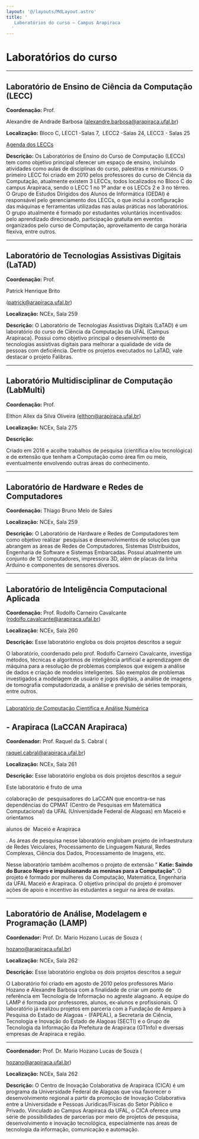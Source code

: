 ```yaml
---
layout: '@/layouts/MdLayout.astro'
title: '
   Laboratórios do curso — Campus Arapiraca
  '
---
```






Laboratórios do curso
=====================











---


Laboratório de Ensino de Ciência da Computação (LECC)
-----------------------------------------------------



**Coordenação:** 
 Prof.
 
 Alexandre de Andrade Barbosa (alexandre.barbosa@arapiraca.ufal.br)
 





**Localização:** 
 Bloco C, LECC1 \-Salas 7,  LECC2 \-Salas 24, LECC3 \- Salas 25
 




<a href="/cpt/documentos/agenda-dos-leccs">
 Agenda dos LECCs
</a>






**Descrição:** 
 Os Laboratórios de Ensino do Curso de Computação (LECCs) tem como objetivo principal oferecer um espaço de ensino, incluindo atividades como aulas de disciplinas do curso, palestras e minicursos. O primeiro LECC foi criado em 2010 pelos professores do curso de Ciência da Computação, atualmente existem 3 LECCs, todos localizados no Bloco C do campus Arapiraca, sendo o LECC 1 no 1º andar e os LECCs 2 e 3 no térreo. O Grupo de Estudos Dirigidos dos Alunos de Informática (GEDAI) é responsável pelo gerenciamento dos LECCs, o que inclui a configuração das máquinas e ferramentas utilizadas nas aulas práticas nos laboratórios. O grupo atualmente é formado por estudantes voluntários incentivados: pelo aprendizado direcionado, participação gratuita em eventos organizados pelo curso de Computação, aproveitamento de carga horária flexiva, entre outros.
 





---


Laboratório de Tecnologias Assistivas Digitais (LaTAD)
------------------------------------------------------



**Coordenação:** 
 Prof.
 
 Patrick Henrique Brito
 

 (patrick@arapiraca.ufal.br)
 





**Localização:** 
 NCEx, Sala 259
 





**Descrição:** 
 O Laboratório de Tecnologias Assistivas Digitais (LaTAD) é um laboratório do curso de Ciência da Computação da UFAL (Campus Arapiraca). Possui como objetivo principal o desenvolvimento de tecnologias assistivas digitais para melhorar a qualidade de vida de pessoas com deficiência. Dentre os projetos executados no LaTAD, vale destacar o projeto Falibras.
 





---


Laboratório Multidisciplinar de Computação (LabMulti)
-----------------------------------------------------



**Coordenação:** 
 Prof.
 
 Elthon Allex da Silva Oliveira (elthon@arapiraca.ufal.br)
 





**Localização:** 
 NCEx, Sala 275
 





**Descrição:** 


 Criado em 2016 e acolhe trabalhos de pesquisa (científica e/ou tecnológica) e de extensão que tenham a Computação como área fim ou meio, eventualmente envolvendo outras áreas do conhecimento.
 






---





Laboratório de Hardware e Redes de Computadores
-----------------------------------------------



**Coordenação:** 
 Thiago Bruno Melo de Sales
 




**Localização:** 
 NCEx, Sala 259
 





**Descrição:** 
 O Laboratório de Hardware e Redes de Computadores tem como objetivo realizar  pesquisas e desenvolvimentos de soluções que abrangem as áreas de Redes de Computadores, Sistemas Distribuídos, Engenharia de Software e Sistemas Embarcadas. Possui atualmente um conjunto de 12 computadores, impressora 3D, além de placas da linha Arduino e componentes de sensores diversos.
 








---


Laboratório de Inteligência Computacional Aplicada
--------------------------------------------------



**Coordenação:** 
 Prof. Rodolfo Carneiro Cavalcante (rodolfo.cavalcante@arapiraca.ufal.br)
 




**Localização:** 
 NCEx, Sala 260
 




**Descrição:** 
 Esse laboratório engloba os dois projetos descritos a seguir
 






 O laboratório, coordenado pelo prof. Rodolfo Carneiro Cavalcante, investiga métodos, técnicas e algoritmos de inteligência artificial e aprendizagem de máquina para a resolução de problemas complexos que exigem a análise de dados e criação de modelos inteligentes. São exemplos de problemas investigados a modelagem de usuário e jogos digitais, a análise de imagens de tomografia computadorizada, a análise e previsão de séries temporais, entre outros.
 





---


<a href="https://sites.google.com/laccan.ufal.br/laccan/in%25C3%25ADcio?authuser=0">
 Laboratório de Computação Científica e Análise Numérica
</a>

 \- Arapiraca (LaCCAN Arapiraca)
------------------------------------------------------------------------------------------------------------------------------------------------------------------------------------



**Coordenador:** 
 Prof. Raquel da S. Cabral (
 
 raquel.cabral@arapiraca.ufal.br)
 





**Localização:** 
 NCEx, Sala 261
 





**Descrição:** 
 Esse laboratório engloba os dois projetos descritos a seguir
 




 Este laboratório é fruto de uma
 
 colaboração de  pesquisadores do LaCCAN que encontra\-se nas dependências do CPMAT (Centro de Pesquisas em Matemática Computacional) da UFAL (Universidade Federal de Alagoas) em Maceió e orientamos
 
 alunos de  Maceió e Arapiraca
 
 . As áreas de pesquisa nesse laboratório englobam projeto de infraestrutura de Redes Veiculares, Processamento de Linguagem Natural, Redes Complexas, Ciência dos Dados, Processamento de Imagens, etc.
 
 Nesse laboratório também acolhemos o projeto de extensão "
 **Katie: Saindo do Buraco Negro e impulsionando as meninas para a Computação".** 
 O projeto é formado por mulheres da Computação, Matemática, Engenharia da UFAL Maceió e Arapiraca. O objetivo principal do projeto é promover ações de apoio e incentivo às estudantes a seguir na área de exatas.
 





---




Laboratório de Análise, Modelagem e Programação (LAMP)
------------------------------------------------------



**Coordenador:** 
 Prof. Dr. Mario Hozano Lucas de Souza (
 
 hozano@arapiraca.ufal.br)
 





**Localização:** 
 NCEx, Sala 262
 





**Descrição:** 
 Esse laboratório engloba os dois projetos descritos a seguir
 





 O Laboratório foi criado em agosto de 2010 pelos professores Mário Hozano e Alexandre Barbosa com a finalidade de criar um ponto de referência em Tecnologia de Informação no agreste alagoano. A equipe do LAMP é formada por professores, alunos, ex\-alunos e profissionais. O laboratório já realizou projetos em parceria com a Fundação de Amparo à Pesquisa do Estado de Alagoas \- (FAPEAL), a Secretaria de Ciência, Tecnologia e Inovação do Estado de Alagoas (SECTI) e o Grupo de Tecnologia da Informação da Prefeitura de Arapiraca (GTInfo) e diversas empresas de Arapiraca e região.
 





---




**Coordenador:** 
 Prof. Dr. Mario Hozano Lucas de Souza (
 
 hozano@arapiraca.ufal.br)
 





**Localização:** 
 NCEx, Sala 262
 




**Descrição:** 
 O Centro de Inovação Colaborativa de Arapiraca (CICA) é um programa da Universidade Federal de Alagoas que visa favorecer o desenvolvimento regional a partir da promoção de Inovação Colaborativa entre a Universidade e Pessoas Jurídicas/Físicas do Setor Público e Privado. Vinculado ao Campus Arapiraca da UFAL, o CICA oferece uma série de possibilidades de parcerias por meio de projetos de pesquisa, desenvolvimento e inovação tecnológica, especialmente nas áreas de tecnologia da informação, comunicação e automação.
 




















